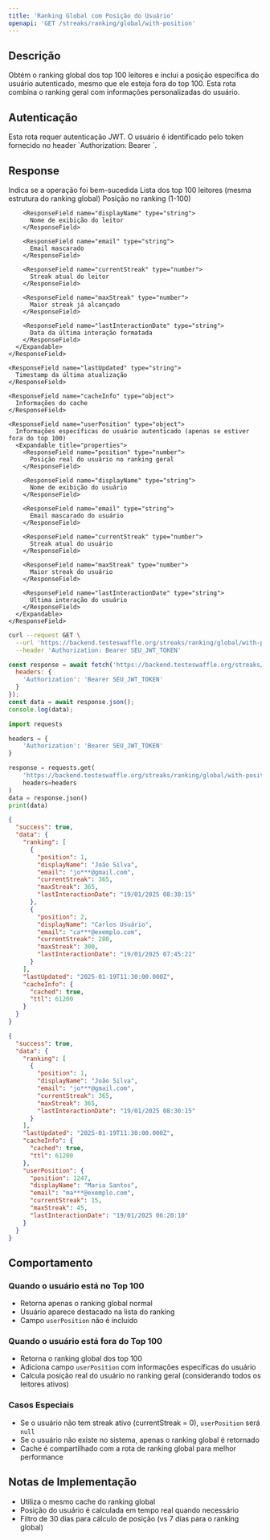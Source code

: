 ```yaml
---
title: 'Ranking Global com Posição do Usuário'
openapi: 'GET /streaks/ranking/global/with-position'
---
```


## Descrição

Obtém o ranking global dos top 100 leitores e inclui a posição específica do usuário autenticado, mesmo que ele esteja fora do top 100. Esta rota combina o ranking geral com informações personalizadas do usuário.

## Autenticação

<Note>
  Esta rota requer autenticação JWT. O usuário é identificado pelo token fornecido no header `Authorization: Bearer <token>`.
</Note>

## Response

<ResponseField name="success" type="boolean">
  Indica se a operação foi bem-sucedida
</ResponseField>

<ResponseField name="data" type="object">
  <Expandable title="properties">
    <ResponseField name="ranking" type="array">
      Lista dos top 100 leitores (mesma estrutura do ranking global)
      <Expandable title="ranking item">
        <ResponseField name="position" type="number">
          Posição no ranking (1-100)
        </ResponseField>

        <ResponseField name="displayName" type="string">
          Nome de exibição do leitor
        </ResponseField>

        <ResponseField name="email" type="string">
          Email mascarado
        </ResponseField>

        <ResponseField name="currentStreak" type="number">
          Streak atual do leitor
        </ResponseField>

        <ResponseField name="maxStreak" type="number">
          Maior streak já alcançado
        </ResponseField>

        <ResponseField name="lastInteractionDate" type="string">
          Data da última interação formatada
        </ResponseField>
      </Expandable>
    </ResponseField>

    <ResponseField name="lastUpdated" type="string">
      Timestamp da última atualização
    </ResponseField>

    <ResponseField name="cacheInfo" type="object">
      Informações do cache
    </ResponseField>

    <ResponseField name="userPosition" type="object">
      Informações específicas do usuário autenticado (apenas se estiver fora do top 100)
      <Expandable title="properties">
        <ResponseField name="position" type="number">
          Posição real do usuário no ranking geral
        </ResponseField>

        <ResponseField name="displayName" type="string">
          Nome de exibição do usuário
        </ResponseField>

        <ResponseField name="email" type="string">
          Email mascarado do usuário
        </ResponseField>

        <ResponseField name="currentStreak" type="number">
          Streak atual do usuário
        </ResponseField>

        <ResponseField name="maxStreak" type="number">
          Maior streak do usuário
        </ResponseField>

        <ResponseField name="lastInteractionDate" type="string">
          Última interação do usuário
        </ResponseField>
      </Expandable>
    </ResponseField>
  </Expandable>
</ResponseField>

<RequestExample>

```bash cURL
curl --request GET \
  --url 'https://backend.testeswaffle.org/streaks/ranking/global/with-position' \
  --header 'Authorization: Bearer SEU_JWT_TOKEN'
```

```javascript JavaScript
const response = await fetch('https://backend.testeswaffle.org/streaks/ranking/global/with-position', {
  headers: {
    'Authorization': 'Bearer SEU_JWT_TOKEN'
  }
});
const data = await response.json();
console.log(data);
```

```python Python
import requests

headers = {
    'Authorization': 'Bearer SEU_JWT_TOKEN'
}

response = requests.get(
    'https://backend.testeswaffle.org/streaks/ranking/global/with-position',
    headers=headers
)
data = response.json()
print(data)
```

</RequestExample>

<ResponseExample>

```json Usuário no Top 100
{
  "success": true,
  "data": {
    "ranking": [
      {
        "position": 1,
        "displayName": "João Silva",
        "email": "jo***@gmail.com",
        "currentStreak": 365,
        "maxStreak": 365,
        "lastInteractionDate": "19/01/2025 08:30:15"
      },
      {
        "position": 2,
        "displayName": "Carlos Usuário",
        "email": "ca***@exemplo.com",
        "currentStreak": 280,
        "maxStreak": 300,
        "lastInteractionDate": "19/01/2025 07:45:22"
      }
    ],
    "lastUpdated": "2025-01-19T11:30:00.000Z",
    "cacheInfo": {
      "cached": true,
      "ttl": 61200
    }
  }
}
```

```json Usuário Fora do Top 100
{
  "success": true,
  "data": {
    "ranking": [
      {
        "position": 1,
        "displayName": "João Silva",
        "email": "jo***@gmail.com",
        "currentStreak": 365,
        "maxStreak": 365,
        "lastInteractionDate": "19/01/2025 08:30:15"
      }
    ],
    "lastUpdated": "2025-01-19T11:30:00.000Z",
    "cacheInfo": {
      "cached": true,
      "ttl": 61200
    },
    "userPosition": {
      "position": 1247,
      "displayName": "Maria Santos",
      "email": "ma***@exemplo.com",
      "currentStreak": 15,
      "maxStreak": 45,
      "lastInteractionDate": "19/01/2025 06:20:10"
    }
  }
}
```

</ResponseExample>

## Comportamento

### Quando o usuário está no Top 100
- Retorna apenas o ranking global normal
- Usuário aparece destacado na lista do ranking
- Campo `userPosition` não é incluído

### Quando o usuário está fora do Top 100
- Retorna o ranking global dos top 100
- Adiciona campo `userPosition` com informações específicas do usuário
- Calcula posição real do usuário no ranking geral (considerando todos os leitores ativos)

### Casos Especiais
- Se o usuário não tem streak ativo (currentStreak = 0), `userPosition` será `null`
- Se o usuário não existe no sistema, apenas o ranking global é retornado
- Cache é compartilhado com a rota de ranking global para melhor performance

## Notas de Implementação

- Utiliza o mesmo cache do ranking global
- Posição do usuário é calculada em tempo real quando necessário
- Filtro de 30 dias para cálculo de posição (vs 7 dias para o ranking global)